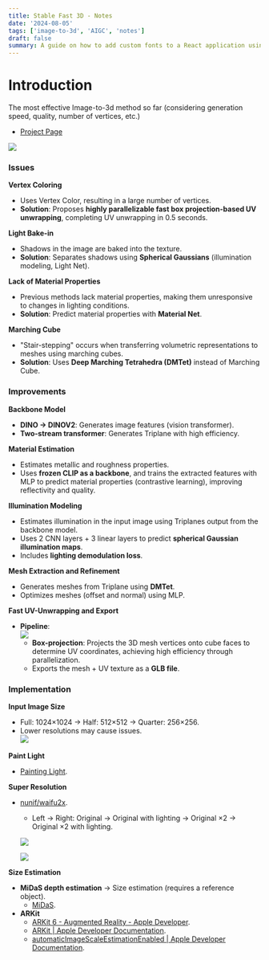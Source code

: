 ```yaml
---
title: Stable Fast 3D - Notes
date: '2024-08-05'
tags: ['image-to-3d', 'AIGC', 'notes']
draft: false
summary: A guide on how to add custom fonts to a React application using Tailwind CSS.
---
```


# Introduction

The most effective Image-to-3d method so far (considering generation speed, quality, number of vertices, etc.)

- [Project Page](https://stable-fast-3d.github.io/)

![](/static/images/notes/image-to-3d/stable-fast-3d-1.png)

### Issues

**Vertex Coloring**

- Uses Vertex Color, resulting in a large number of vertices.
- **Solution**: Proposes **highly parallelizable fast box projection-based UV unwrapping**, completing UV unwrapping in 0.5 seconds.

**Light Bake-in**

- Shadows in the image are baked into the texture.
- **Solution**: Separates shadows using **Spherical Gaussians** (illumination modeling, Light Net).

**Lack of Material Properties**

- Previous methods lack material properties, making them unresponsive to changes in lighting conditions.
- **Solution**: Predict material properties with **Material Net**.

**Marching Cube**

- "Stair-stepping" occurs when transferring volumetric representations to meshes using marching cubes.
- **Solution**: Uses **Deep Marching Tetrahedra (DMTet)** instead of Marching Cube.

### Improvements

**Backbone Model**

- **DINO → DINOV2**: Generates image features (vision transformer).
- **Two-stream transformer**: Generates Triplane with high efficiency.

**Material Estimation**

- Estimates metallic and roughness properties.
- Uses **frozen CLIP as a backbone**, and trains the extracted features with MLP to predict material properties (contrastive learning), improving reflectivity and quality.

**Illumination Modeling**

- Estimates illumination in the input image using Triplanes output from the backbone model.
- Uses 2 CNN layers + 3 linear layers to predict **spherical Gaussian illumination maps**.
- Includes **lighting demodulation loss**.

**Mesh Extraction and Refinement**

- Generates meshes from Triplane using **DMTet**.
- Optimizes meshes (offset and normal) using MLP.

**Fast UV-Unwrapping and Export**

- **Pipeline**:  
  ![](/static/images/notes/image-to-3d/stable-fast-3d-2.png)
  - **Box-projection**: Projects the 3D mesh vertices onto cube faces to determine UV coordinates, achieving high efficiency through parallelization.
  - Exports the mesh + UV texture as a **GLB file**.

### Implementation

**Input Image Size**

- Full: 1024×1024 → Half: 512×512 → Quarter: 256×256.
- Lower resolutions may cause issues.  
  ![](/static/images/notes/image-to-3d/stable-fast-3d-3.png)

**Paint Light**

- [Painting Light](https://github.com/lllyasviel/PaintingLight).

**Super Resolution**

- [nunif/waifu2x](https://github.com/nagadomi/nunif/tree/master/waifu2x).

  - Left → Right: Original → Original with lighting → Original ×2 → Original ×2 with lighting.

  ![](/static/images/notes/image-to-3d/stable-fast-3d-4.png)

  ![](/static/images/notes/image-to-3d/stable-fast-3d-5.png)

**Size Estimation**

- **MiDaS depth estimation** → Size estimation (requires a reference object).
  - [MiDaS](https://github.com/isl-org/MiDaS).
- **ARKit**
  - [ARKit 6 - Augmented Reality - Apple Developer](https://developer.apple.com/augmented-reality/).
  - [ARKit | Apple Developer Documentation](https://developer.apple.com/documentation/arkit).
  - [automaticImageScaleEstimationEnabled | Apple Developer Documentation](https://developer.apple.com/documentation/arkit/automaticimagescaleestimationenabled).
